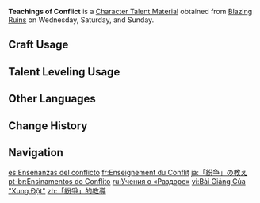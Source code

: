 {{Item Infobox
|id          = 104353
|image       = Item Teachings of Conflict.png
|type        = Character Talent Materials
|group2      = Talent Books
|invCategory = Character Development Items
|group       = Conflict Books
|quality     = 2
|description = Conflict is considered reason in the [[Nation of Pyro]].<br>Rather than avoiding conflict, one should face confrontations head-on. Once the outcome has been made manifest, the path forward should be determined accordingly.
|day1        = Wednesday
|day2        = Saturday
|day3        = Sunday
|source1     = Blazing Ruins
|source2     = [[Parametric Transformer]]
|source3     = [[Chests]]
}}
'''Teachings of Conflict''' is a [[Character Talent Material]] obtained from [[Blazing Ruins]] on Wednesday, Saturday, and Sunday.

==Craft Usage==
{{Craft Usage}}

==Talent Leveling Usage==
{{Talent Leveling Usage}}

==Other Languages==
{{Other Languages
|en       = Teachings of Conflict
|zhs      = 「纷争」的教导
|zhs_rm   = 
|zht      = 「紛爭」的教導
|zht_rm   = 
|zh_tl    = 
|ja       = 「紛争」の教え
|ja_rm    = "Funsou" no Oshie
|ja_tl    = Teachings of "Conflict"
|ko       = 「분쟁」의 가르침
|ko_tl    = 
|es       = Enseñanzas del conflicto
|es_tl    = Teachings of Conflict
|fr       = Enseignement du Conflit
|fr_tl    = Teaching of Conflict
|ru       = Учения о «Раздоре»
|ru_tl    = Teachings of "Discord"
|th       = Teachings of Conflict
|vi       = Bài Giảng Của "Xung Đột"
|vi_tl    = 
|de       = Lehren der „Zwietracht“
|de_tl    = Teachings of "Discord"
|id       = Teachings of Conflict
|pt       = Ensinamentos do Conflito
|pt_tl    = 
|tr       = Çatışma Öğretisi
|tr_tl    = 
|it       = Insegnamenti del conflitto
|it_tl    = 
}}

==Change History==
{{Change History|5.0}}

==Navigation==
{{Development Item Navbox|Character Talent Materials}}

[[es:Enseñanzas del conflicto]]
[[fr:Enseignement du Conflit]]
[[ja:「紛争」の教え]]
[[pt-br:Ensinamentos do Conflito]]
[[ru:Учения о «Раздоре»]]
[[vi:Bài Giảng Của "Xung Đột"]]
[[zh:「紛爭」的教導]]